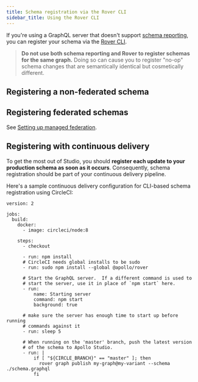 ```yaml
---
title: Schema registration via the Rover CLI
sidebar_title: Using the Rover CLI
---
```



If you're using a GraphQL server that doesn't support [schema reporting](./schema-reporting/), you can register your schema via the [Rover CLI](https://www.apollographql.com/docs/rover/).

> **Do not use both schema reporting and Rover to register schemas for the same graph.** Doing so can cause you to register "no-op" schema changes that are semantically identical but cosmetically different.

## Registering a non-federated schema

<RegisterCli />

## Registering federated schemas

See [Setting up managed federation](https://www.apollographql.com/docs/federation/managed-federation/setup/).

## Registering with continuous delivery

To get the most out of Studio, you should **register each update to your production schema as soon as it occurs**. Consequently, schema registration should be part of your continuous delivery pipeline.

Here's a sample continuous delivery configuration for CLI-based schema registration using CircleCI:

```yaml{13,29-31}
version: 2

jobs:
  build:
    docker:
      - image: circleci/node:8

    steps:
      - checkout

      - run: npm install
      # CircleCI needs global installs to be sudo
      - run: sudo npm install --global @apollo/rover

      # Start the GraphQL server.  If a different command is used to
      # start the server, use it in place of `npm start` here.
      - run:
          name: Starting server
          command: npm start
          background: true

      # make sure the server has enough time to start up before running
      # commands against it
      - run: sleep 5

      # When running on the 'master' branch, push the latest version
      # of the schema to Apollo Studio.
      - run: |
          if [ "${CIRCLE_BRANCH}" == "master" ]; then
            rover graph publish my-graph@my-variant --schema ./schema.graphql
          fi
```
